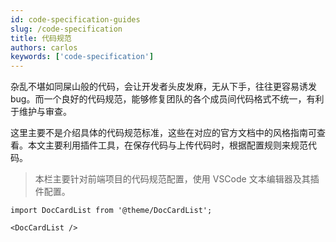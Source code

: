 ```yaml
---
id: code-specification-guides
slug: /code-specification
title: 代码规范
authors: carlos
keywords: ['code-specification']
---
```


杂乱不堪如同屎山般的代码，会让开发者头皮发麻，无从下手，往往更容易诱发 bug。而一个良好的代码规范，能够修复团队的各个成员间代码格式不统一，有利于维护与审查。

这里主要不是介绍具体的代码规范标准，这些在对应的官方文档中的风格指南可查看。本文主要利用插件工具，在保存代码与上传代码时，根据配置规则来规范代码。

> 本栏主要针对前端项目的代码规范配置，使用 VSCode 文本编辑器及其插件配置。

```mdx-code-block
import DocCardList from '@theme/DocCardList';

<DocCardList />
```
